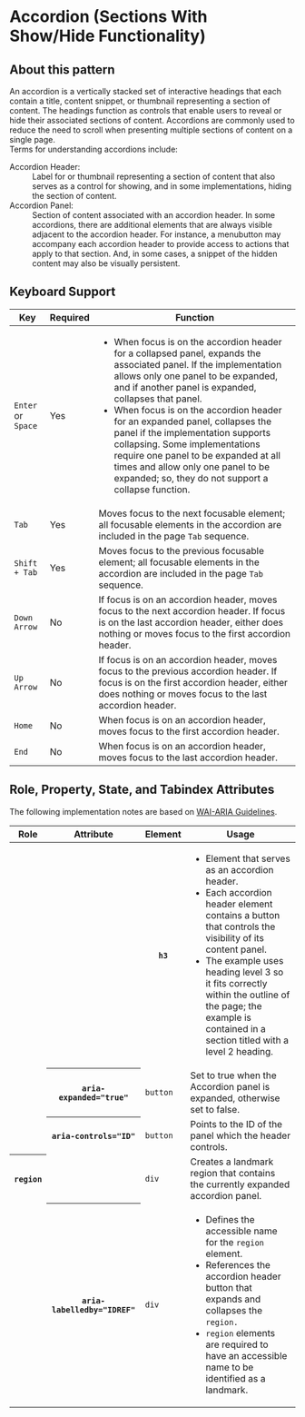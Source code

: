 <div class="v-application d-block">
  <div class="v-application--wrap">
    <h1 class="mb-3 teal--text">Accordion (Sections With Show/Hide Functionality)</h1>
    <h2 class="mb-3 teal--text">About this pattern</h2>
    <div class="mb-5">
      <div>
        An accordion is a vertically stacked set of interactive headings that each contain a title, content snippet, or thumbnail representing a section of content.
        The headings function as controls that enable users to reveal or hide their associated sections of content.
        Accordions are commonly used to reduce the need to scroll when presenting multiple sections of content on a single page.
      </div>
      <div>Terms for understanding accordions include:</div>
      <dl class="mb-2">
        <dt className="font-weight-bold">Accordion Header:</dt>
        <dd className="ml-8 mb-1">
          Label for or thumbnail representing a section of content that also serves as a control for showing, and in some implementations, hiding the section of content.
        </dd>
        <dt className="font-weight-bold">Accordion Panel:</dt>
        <dd className="ml-8 mb-1">
          Section of content associated with an accordion header.
          In some accordions, there are additional elements that are always visible adjacent to the accordion header.
          For instance, a menubutton may accompany each accordion header to provide access to actions that apply to that section.
          And, in some cases, a snippet of the hidden content may also be visually persistent.
        </dd>
      </dl>
    </div>
    <h2 class="mb-3 teal--text">Keyboard Support</h2>
    <div class="v-data-table theme--light">
      <div class="v-data-table__wrapper">
        <table class="mb-5">
          <thead>
            <tr className="white">
              <th className="text-left">Key</th>
              <th className="text-left">Required</th>
              <th className="text-left">Function</th>
            </tr>
          </thead>
          <tbody>
            <tr className="white">
              <td>
                <code>Enter</code> or <code>Space</code>
              </td>
              <td>Yes</td>
              <td>
                <ul>
                  <li>
                    When focus is on the accordion header for a collapsed panel, expands the associated panel.
                    If the implementation allows only one panel to be expanded, and if another panel is expanded, collapses that panel.
                  </li>
                  <li>
                    When focus is on the accordion header for an expanded panel, collapses the panel if the implementation supports collapsing.
                    Some implementations require one panel to be expanded at all times and allow only one panel to be expanded; so, they do not support a collapse function.
                  </li>
                </ul>
              </td>
            </tr>
            <tr className="white">
              <td>
                <code>Tab</code>
              </td>
              <td>Yes</td>
              <td>
                Moves focus to the next focusable element;
                all focusable elements in the accordion are included in the page <code>Tab</code> sequence.
              </td>
            </tr>
            <tr className="white">
              <td>
                <code>Shift + Tab</code>
              </td>
              <td>Yes</td>
              <td>
                Moves focus to the previous focusable element;
                all focusable elements in the accordion are included in the page <code>Tab</code> sequence.
              </td>
            </tr>
            <tr className="white">
              <td>
                <code>Down Arrow</code>
              </td>
              <td>No</td>
              <td>
                If focus is on an accordion header, moves focus to the next accordion header.
                If focus is on the last accordion header, either does nothing or moves focus to the first accordion header.
              </td>
            </tr>
            <tr className="white">
              <td>
                <code>Up Arrow</code>
              </td>
              <td>No</td>
              <td>
                If focus is on an accordion header, moves focus to the previous accordion header.
                If focus is on the first accordion header, either does nothing or moves focus to the last accordion header.
              </td>
            </tr>
            <tr className="white">
              <td>
                <code>Home</code>
              </td>
              <td>No</td>
              <td>When focus is on an accordion header, moves focus to the first accordion header.</td>
            </tr>
            <tr className="white">
              <td>
                <code>End</code>
              </td>
              <td>No</td>
              <td>When focus is on an accordion header, moves focus to the last accordion header.</td>
            </tr>
          </tbody>
        </table>
      </div>
    </div>
    <h2 class="mb-3 teal--text">Role, Property, State, and Tabindex Attributes</h2>
    <div>
      The following implementation notes are based on <a class="blue--text text--darken-2" href="https://www.w3.org/WAI/standards-guidelines/aria/" target="blank">WAI-ARIA Guidelines</a>.
    </div>
    <div class="v-data-table theme--light">
      <div class="v-data-table__wrapper">
        <table class="mb-5">
          <thead>
            <tr className="white">
              <th className="text-left">Role</th>
              <th className="text-left">Attribute</th>
              <th className="text-left">Element</th>
              <th className="text-left">Usage</th>
            </tr>
          </thead>
          <tbody>
            <tr className="white">
              <td></td>
              <td></td>
              <th className="text-body-2" scope="row">
                <code>h3</code>
              </th>
              <td>
                <ul>
                  <li>Element that serves as an accordion header.</li>
                  <li>Each accordion header element contains a button that controls the visibility of its content panel.</li>
                  <li>The example uses heading level 3 so it fits correctly within the outline of the page; the example is contained in a section titled with a level 2 heading.</li>
                </ul>
              </td>
            </tr>
            <tr className="white">
              <td></td>
              <th className="text-body-2" scope="row">
                <code>aria-expanded="true"</code>
              </th>
              <td>
                <code>button</code>
              </td>
              <td>Set to true when the Accordion panel is expanded, otherwise set to false.</td>
            </tr>
            <tr className="white">
              <td></td>
              <th className="text-body-2" scope="row">
                <code>aria-controls="ID"</code>
              </th>
              <td>
                <code>button</code>
              </td>
              <td>Points to the ID of the panel which the header controls.</td>
            </tr>
            <tr className="white">
              <th className="text-body-2" scope="row">
                <code>region</code>
              </th>
              <td></td>
              <td>
                <code>div</code>
              </td>
              <td>Creates a landmark region that contains the currently expanded accordion panel.</td>
            </tr>
            <tr className="white">
              <td></td>
              <th className="text-body-2" scope="row">
                <code>aria-labelledby="IDREF"</code>
              </th>
              <td>
                <code>div</code>
              </td>
              <td>
                <ul>
                  <li>
                    Defines the accessible name for the <code>region</code> element.
                  </li>
                  <li>
                    References the accordion header button that expands and collapses the <code>region.</code>
                  </li>
                  <li>
                    <code>region</code> elements are required to have an accessible name to be identified as a landmark.
                  </li>
                </ul>
              </td>
            </tr>
          </tbody>
        </table>
      </div>
    </div>
  </div>
</div>

